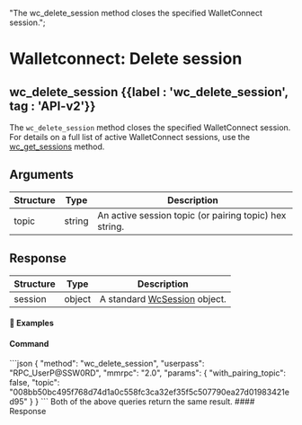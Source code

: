   "The wc_delete_session method closes the specified WalletConnect session.";

# Walletconnect: Delete session

## wc\_delete\_session {{label : 'wc_delete_session', tag : 'API-v2'}}

The `wc_delete_session` method closes the specified WalletConnect session.
For details on a full list of active WalletConnect sessions, use the [wc\_get\_sessions](/komodo-defi-framework/api/v20-dev/wc_get_sessions/#wc-get-sessions) method.

## Arguments

| Structure | Type   | Description                                            |
| --------- | ------ | ------------------------------------------------------ |
| topic     | string | An active session topic (or pairing topic) hex string. |

## Response

| Structure | Type   | Description                                                                              |
| --------- | ------ | ---------------------------------------------------------------------------------------- |
| session   | object | A standard [WcSession](/komodo-defi-framework/api/common_structures/#wc-session) object. |

#### 📌 Examples

#### Command

<CodeGroup title="" tag="POST" label="wc_delete_session" mm2MethodDecorate="true">
  ```json
  {
    "method": "wc_delete_session",
    "userpass": "RPC_UserP@SSW0RD",
    "mmrpc": "2.0",
    "params": {
      "with_pairing_topic": false,
      "topic": "008bb50bc495f768d74d1a0c558fc3ca32ef35f5c507790ea27d01983421ed95"
    }
  }
  ```
</CodeGroup>

<Note>
  Both of the above queries return the same result.
</Note>

<CollapsibleSection expandedText="Hide Response" collapsedText="Show Response">
  #### Response

  ```json
  ```
</CollapsibleSection>
